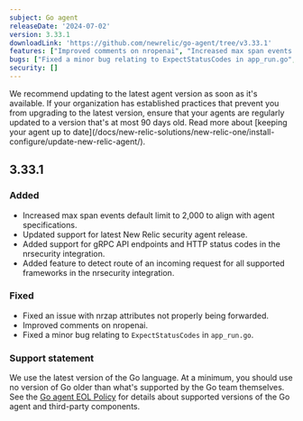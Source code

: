 ```yaml
---
subject: Go agent
releaseDate: '2024-07-02'
version: 3.33.1
downloadLink: 'https://github.com/newrelic/go-agent/tree/v3.33.1'
features: ["Improved comments on nropenai", "Increased max span events default limit to 2,000 to align with agent specifications","Added support for gRPC API endpoints and HTTP status codes in the nrsecurity integration","Added feature to detect route of an incoming request for all supported frameworks in the nrsecurity integration"]
bugs: ["Fixed a minor bug relating to ExpectStatusCodes in app_run.go","Fixed an issue with nrzap attributes not properly being forwarded"]    
security: []
---
```


<Callout variant="important">
  We recommend updating to the latest agent version as soon as it's available. If your organization has established practices that prevent you from upgrading to the latest version, ensure that your agents are regularly updated to a version that's at most 90 days old. Read more about [keeping your agent up to date](/docs/new-relic-solutions/new-relic-one/install-configure/update-new-relic-agent/).
</Callout>

## 3.33.1

### Added

* Increased max span events default limit to 2,000 to align with agent specifications.
* Updated support for latest New Relic security agent release.
* Added support for gRPC API endpoints and HTTP status codes in the nrsecurity integration.
* Added feature to detect route of an incoming request for all supported frameworks in the nrsecurity integration.

### Fixed

* Fixed an issue with nrzap attributes not properly being forwarded.
* Improved comments on nropenai.
* Fixed a minor bug relating to `ExpectStatusCodes` in `app_run.go`.

### Support statement

We use the latest version of the Go language. At a minimum, you should use no version of Go older than what's supported by the Go team themselves.
See the [Go agent EOL Policy](https://docs.newrelic.com/docs/apm/agents/go-agent/get-started/go-agent-eol-policy/) for details about supported versions of the Go agent and third-party components.
